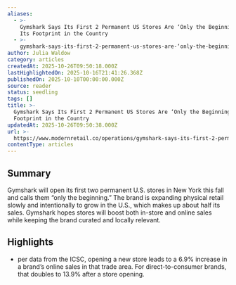 ```yaml
---
aliases:
  - >-
    Gymshark Says Its First 2 Permanent US Stores Are ‘Only the Beginning’ of
    Its Footprint in the Country
  - >-
    gymshark-says-its-first-2-permanent-us-stores-are-‘only-the-beginning’-of-its-footprint-in-the-country
author: Julia Waldow
category: articles
createdAt: 2025-10-26T09:50:18.000Z
lastHighlightedOn: 2025-10-16T21:41:26.368Z
publishedOn: 2025-10-10T00:00:00.000Z
source: reader
status: seedling
tags: []
title: >-
  Gymshark Says Its First 2 Permanent US Stores Are ‘Only the Beginning’ of Its
  Footprint in the Country
updatedAt: 2025-10-26T09:50:38.000Z
url: >-
  https://www.modernretail.co/operations/gymshark-says-its-first-2-permanent-us-stores-are-only-the-beginning-of-its-footprint-in-the-country/?utm_campaign=mrdis&utm_medium=email&utm_source=mrdaily&utm_content=101025
contentType: articles
---
```

## Summary

Gymshark will open its first two permanent U.S. stores in New York this fall and calls them “only the beginning.” The brand is expanding physical retail slowly and intentionally to grow in the U.S., which makes up about half its sales. Gymshark hopes stores will boost both in-store and online sales while keeping the brand curated and locally relevant.

## Highlights

- per data from the ICSC, opening a new store leads to a 6.9% increase in a brand’s online sales in that trade area. For direct-to-consumer brands, that doubles to 13.9% after a store opening.
